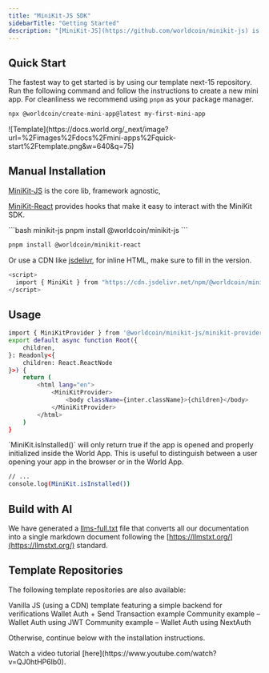 ---
title: "MiniKit-JS SDK"
sidebarTitle: "Getting Started"
description: "[MiniKit-JS](https://github.com/worldcoin/minikit-js) is our official SDK for creating mini apps that work with World App. It provides handy functions and types to make development a breeze."
---



## Quick Start

The fastest way to get started is by using our template next-15 repository. Run the following command and follow the instructions to create a new mini app. For cleanliness we recommend using `pnpm` as your package manager.

```bash
npx @worldcoin/create-mini-app@latest my-first-mini-app
```

<Frame caption="Correctly running template should look like this">
  ![Template](https://docs.world.org/_next/image?url=%2Fimages%2Fdocs%2Fmini-apps%2Fquick-start%2Ftemplate.png&w=640&q=75)
</Frame>

## Manual Installation

[MiniKit-JS](https://www.npmjs.com/package/@worldcoin/minikit-js) is the core lib, framework agnostic,

[MiniKit-React](https://www.npmjs.com/package/@worldcoin/minikit-react) provides hooks that make it easy to interact with the MiniKit SDK.

<CodeGroup>
```bash minikit-js
pnpm install @worldcoin/minikit-js
```

```bash minikit-react
pnpm install @worldcoin/minikit-react
```
</CodeGroup>

Or use a CDN like [jsdelivr](https://www.jsdelivr.com/package/npm/@worldcoin/minikit-js), for inline HTML, make sure to fill in the version.

```bash
<script>
  import { MiniKit } from "https://cdn.jsdelivr.net/npm/@worldcoin/minikit-js@[version]/+esm"
</script>
```

## Usage

<Steps>
  <Step title="Wrap your root with the MiniKitProvider component.This provides the MiniKit object to your app.">


```bash src/index.tsx
import { MiniKitProvider } from '@worldcoin/minikit-js/minikit-provider';
export default async function Root({
	children,
}: Readonly<{
	children: React.ReactNode
}>) {
	return (
		<html lang="en">
			<MiniKitProvider>
				<body className={inter.className}>{children}</body>
			</MiniKitProvider>
		</html>
	)
}
```

  </Step>
  <Step title="Check if MiniKit is installed and ready to use">
    `MiniKit.isInstalled()` will only return true if the app is opened and properly initialized inside the World App. This is useful to distinguish between a user opening your app in the browser or in the World App.

```bash
// ...
console.log(MiniKit.isInstalled())
```

  </Step>
</Steps>

## Build with AI

We have generated a [llms-full.txt](https://docs.world.org/llms-full.txt) file that converts all our documentation into a single markdown document following the [https://llmstxt.org/](https://llmstxt.org/) standard.

## Template Repositories

The following template repositories are also available:

<CardGroup>
<Card href="https://github.com/new?template_name=minikit-js-template&template_owner=worldcoin" icon="link" horizontal>
  Vanilla JS (using a CDN) template featuring a simple backend for verifications
</Card>
<Card href="https://github.com/worldcoin/minikit-web3-example" icon="link" horizontal>
  Wallet Auth + Send Transaction example
</Card>

<Card href="https://github.com/wlding-blocks/wld-mini-apps-101" icon="link" horizontal>
  Community example – Wallet Auth using JWT
</Card>

<Card href="https://github.com/supercorp-ai/minikit-wallet-auth-next-auth" icon="link" horizontal>
  Community example – Wallet Auth using NextAuth
</Card>
</CardGroup>

Otherwise, continue below with the installation instructions.

<Info>
  Watch a video tutorial [here](https://www.youtube.com/watch?v=QJ0htHP6lb0).
</Info>

